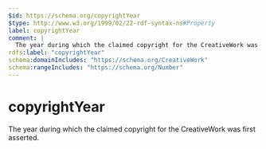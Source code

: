 ```yaml
---
$id: https://schema.org/copyrightYear
$type: http://www.w3.org/1999/02/22-rdf-syntax-ns#Property
label: copyrightYear
comment: |
  The year during which the claimed copyright for the CreativeWork was first asserted.
rdfs:label: "copyrightYear"
schema:domainIncludes: "https://schema.org/CreativeWork"
schema:rangeIncludes: "https://schema.org/Number"
---
```


# copyrightYear

The year during which the claimed copyright for the CreativeWork was first asserted.


